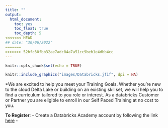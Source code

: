 ```yaml
---
title: ""
output:
  html_document:
    toc: yes
    toc_float: true
    toc_depth: 5
<<<<<<< HEAD
## date: "30/06/2022"
=======
>>>>>>> 52bfc30fbb32ae7adc84a7a51cc9beb1e4dbb4cc
---
```


```r
knitr::opts_chunk$set(echo = TRUE)
```
```r

knitr::include_graphics("images/Databricks.jfif", dpi = NA)

```
*We are excited to help you meet your Training Goals. Whether you're new to the cloud Delta Lake or building on an existing skil set, we will help you to find a curriculum tailored to you role or interest. As a databricks Customer or Partner you are eligible to enroll in our Self Paced Training at no cost to you.

**To Register**:
- Create a Databricks Academy account by following the link [here](https://customer-academy.databricks.com/learn/register)
- 
